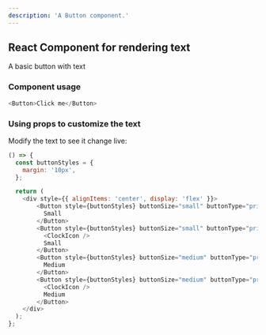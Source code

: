 ```yaml
---
description: 'A Button component.'
---
```



## React Component for rendering text

A basic button with text

### Component usage

```js
<Button>Click me</Button>
```

### Using props to customize the text

Modify the text to see it change live:

```js live
() => {
  const buttonStyles = {
    margin: '10px',
  };

  return (
    <div style={{ alignItems: 'center', display: 'flex' }}>
        <Button style={buttonStyles} buttonSize="small" buttonType="primary">
          Small
        </Button>
        <Button style={buttonStyles} buttonSize="small" buttonType="primary">
          <ClockIcon />
          Small
        </Button>
        <Button style={buttonStyles} buttonSize="medium" buttonType="primary">
          Medium
        </Button>
        <Button style={buttonStyles} buttonSize="medium" buttonType="primary">
          <ClockIcon />
          Medium
        </Button>
    </div>
  );
};
```

<Figma
  loading="lazy"
  src="https://www.figma.com/embed?embed_host=share&url=https%3A%2F%2Fwww.figma.com/file/KxwTJZOx3qhe74R14fzhXg/Koodoo-Components?node-id=1%3A696"
/>
